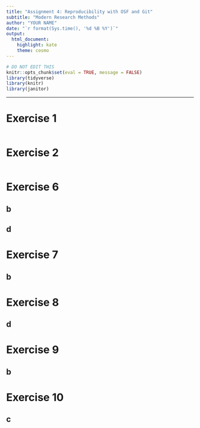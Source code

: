 ```yaml
---
title: "Assignment 4: Reproducibility with OSF and Git"
subtitle: "Modern Research Methods"
author: "YOUR NAME"
date: "`r format(Sys.time(), '%d %B %Y')`"
output: 
  html_document: 
    highlight: kate
    theme: cosmo
---
```


```r
# DO NOT EDIT THIS
knitr::opts_chunk$set(eval = TRUE, message = FALSE)
library(tidyverse)
library(knitr)
library(janitor)
```

* * *

# Exercise 1
```r

```

# Exercise 2
```r

```

# Exercise 6
## b 

## d

# Exercise 7
## b 

# Exercise 8
## d 

# Exercise 9
## b

# Exercise 10
## c



